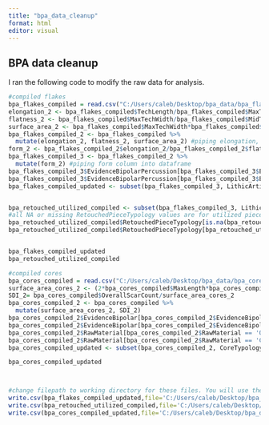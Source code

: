 ---
title: "bpa_data_cleanup"
format: html
editor: visual
---

## BPA data cleanup

I ran the following code to modify the raw data for analysis.

```{r}
#compiled flakes
bpa_flakes_compiled = read.csv("C:/Users/caleb/Desktop/bpa_data/bpa_flakes_raw.csv")
elongation_2 <- bpa_flakes_compiled$TechLength/bpa_flakes_compiled$MaxTechWidth #creating column for elongation
flatness_2 <- bpa_flakes_compiled$MaxTechWidth/bpa_flakes_compiled$MidThickness #creating column for flatness
surface_area_2 <- bpa_flakes_compiled$MaxTechWidth*bpa_flakes_compiled$TechLength #creating column for surace area
bpa_flakes_compiled_2 <- bpa_flakes_compiled %>%
  mutate(elongation_2, flatness_2, surface_area_2) #piping elongation, flatness and surface area into dataframe
form_2 <- bpa_flakes_compiled_2$elongation_2/bpa_flakes_compiled_2$flatness_2 #creating column for form
bpa_flakes_compiled_3 <- bpa_flakes_compiled_2 %>%
  mutate(form_2) #piping form column into dataframe
bpa_flakes_compiled_3$EvidenceBipolarPercussion[bpa_flakes_compiled_3$EvidenceBipolarPercussion == 'Yes'] <- 'Bipolar'
bpa_flakes_compiled_3$EvidenceBipolarPercussion[bpa_flakes_compiled_3$EvidenceBipolarPercussion == 'No'] <- 'Freehand'
bpa_flakes_compiled_updated <- subset(bpa_flakes_compiled_3, LithicArtifactClass == 'CompFlake')


bpa_retouched_utilized_compiled <- subset(bpa_flakes_compiled_3, LithicArtifactClass == 'RetouchedPiece' |  LithicArtifactClass =='Utilized')
#all NA or missing RetouchedPieceTypology values are for utilized pieces. 
bpa_retouched_utilized_compiled$RetouchedPieceTypology[is.na(bpa_retouched_utilized_compiled$RetouchedPieceTypology)] <- 'Utilized'
bpa_retouched_utilized_compiled$RetouchedPieceTypology[bpa_retouched_utilized_compiled$RetouchedPieceTypology == ''] <- 'Utilized'


bpa_flakes_compiled_updated
bpa_retouched_utilized_compiled

#compiled cores
bpa_cores_compiled = read.csv("C:/Users/caleb/Desktop/bpa_data/bpa_cores_raw.csv")
surface_area_cores_2 <- (2*bpa_cores_compiled$MaxLength*bpa_cores_compiled$MaxWidth) + (2*bpa_cores_compiled$MaxWidth*bpa_cores_compiled$MaxThickness) + (2*bpa_cores_compiled$MaxLength*bpa_cores_compiled$MaxThickness)
SDI_2= bpa_cores_compiled$OverallScarCount/surface_area_cores_2
bpa_cores_compiled_2 <- bpa_cores_compiled %>%
  mutate(surface_area_cores_2, SDI_2)
bpa_cores_compiled_2$EvidenceBipolar[bpa_cores_compiled_2$EvidenceBipolar == 'Yes'] <- 'Bipolar'
bpa_cores_compiled_2$EvidenceBipolar[bpa_cores_compiled_2$EvidenceBipolar == 'No'] <- 'Freehand'
bpa_cores_compiled_2$RawMaterial[bpa_cores_compiled_2$RawMaterial == 'Quartz'] <- 'VeinQuartz'
bpa_cores_compiled_2$RawMaterial[bpa_cores_compiled_2$RawMaterial == 'CrystallineQuartz'] <- 'CrystalQuartz'
bpa_cores_compiled_updated <- subset(bpa_cores_compiled_2, CoreTypology == 'Core>2flakescars')

bpa_cores_compiled_updated



#change filepath to working directory for these files. You will use these files in the data analysis code. 
write.csv(bpa_flakes_compiled_updated,file='C:/Users/caleb/Desktop/bpa_data/bpa_flakes.csv', row.names=FALSE) 
write.csv(bpa_retouched_utilized_compiled,file='C:/Users/caleb/Desktop/bpa_data/bpa_retouched_utilized.csv', row.names=FALSE) 
write.csv(bpa_cores_compiled_updated,file='C:/Users/caleb/Desktop/bpa_data/bpa_cores.csv', row.names=FALSE) 
```
